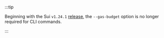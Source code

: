 :::tip

Beginning with the Sui `v1.24.1` [release](https://github.com/MystenLabs/sui/releases/tag/mainnet-v1.24.1), the `--gas-budget` option is no longer required for CLI commands.

:::
